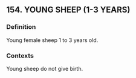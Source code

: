 ## 154. YOUNG SHEEP (1-3 YEARS)
### Definition
Young female sheep 1 to 3 years old.

### Contexts
Young sheep do not give birth.

